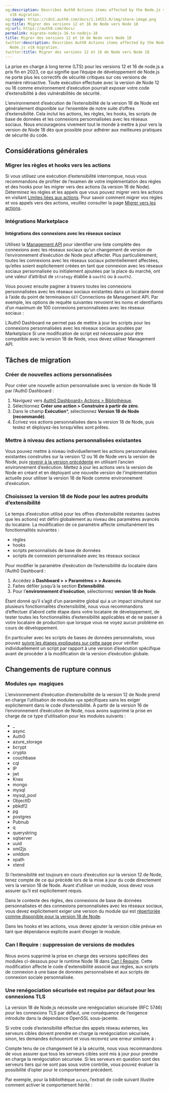 ```yaml
---
og:description: Describes Auth0 Actions items affected by the Node.js v12+6 to Node.js
  v18 migration.
og:image: https://cdn2.auth0.com/docs/1.14553.0/img/share-image.png
og:title: Migrer des versions 12 et 16 de Node vers Node 18
og:url: https://auth0.com/docs/
permalink: migrate-nodejs-16-to-nodejs-18
title: Migrer des versions 12 et 16 de Node vers Node 18
twitter:description: Describes Auth0 Actions items affected by the Node.js v12+6 to
  Node.js v18 migration.
twitter:title: Migrer des versions 12 et 16 de Node vers Node 18
---
```


La prise en charge à long terme (LTS) pour les versions 12 et 16 de node.js a pris fin en 2023, ce qui signifie que l’équipe de développement de Node.js ne porte plus les correctifs de sécurité critiques sur ces versions de manière rétroactive. Toute exécution effectuée avec la version de Node 12 ou 16 comme environnement d’exécution pourrait exposer votre code d’extensibilité à des vulnérabilités de sécurité.

L’environnement d’exécution de l’extensibilité de la version 18 de Node est généralement disponible sur l’ensemble de notre suite d’offres d’extensibilité. Cela inclut les actions, les règles, les hooks, les scripts de base de données et les connexions personnalisées avec les réseaux sociaux. Nous encourageons vivement tout le monde à mettre à jour vers la version de Node 18 dès que possible pour adhérer aux meilleures pratiques de sécurité du code.

## Considérations générales

### Migrer les règles et hooks vers les actions

Si vous utilisez une exécution d’extensibilité interrompue, nous vous recommandons de profiter de l’examen de votre implémentation des règles et des hooks pour les migrer vers des actions (la version 18 de Node). Déterminez les règles et les appels que vous pouvez migrer vers les actions en visitant [Limites liées aux actions](/actions/limitations). Pour savoir comment migrer vos règles et vos appels vers des actions, veuillez consulter la page [Migrer vers les actions](/migrate).

### Intégrations Marketplace

#### Intégrations des connexions avec les réseaux sociaux

Utilisez la [Management API](/api/management/v2) pour identifier une liste complète des connexions avec les réseaux sociaux qu’un changement de version de l’environnement d’exécution de Node peut affecter. Plus particulièrement, toutes les connexions avec les réseaux sociaux potentiellement affectées, qu’elles soient explicitement créées en tant que connexion avec les réseaux sociaux personnalisée ou initialement ajoutées par la place du marché, ont une valeur d’attribut de `strategy` établie à `oauth1` ou à `oauth2`.

Vous pouvez ensuite paginer à travers toutes les connexions personnalisées avec les réseaux sociaux existantes dans un locataire donné à l’aide du point de terminaison `GET` Connections de Management API. Par exemple, les options de requête suivantes renvoient les noms et identifiants d’un maximum de 100 connexions personnalisées avec les réseaux sociaux :



L’Auth0 Dashboard ne permet pas de mettre à jour les scripts pour les connexions personnalisées avec les réseaux sociaux ajoutées par Marketplace Si une modification de script est nécessaire pour être compatible avec la version 18 de Node, vous devez utiliser Management API.

## Tâches de migration

### Créer de nouvelles actions personnalisées

Pour créer une nouvelle action personnalisée avec la version de Node 18 par l’Auth0 Dashboard :

1. Naviguez vers [Auth0 Dashboard> Actions > Bibliothèque](%24%7Bmanage_url%7D/dashboard/actions/library).
2. Sélectionnez **Créer une action > Construire à partir de zéro**.
3. Dans le champ **Exécution***, sélectionnez **Version 18 de Node (recommandé)**.
4. Écrivez vos actions personnalisées dans la version 18 de Node, puis testez et déployez-les lorsqu’elles sont prêtes.

### Mettre à niveau des actions personnalisées existantes

Vous pouvez mettre à niveau individuellement les actions personnalisées existantes construites sur la version 12 ou 16 de Node vers la version de Node, puis [revenir à la version précédente](/customize/actions/manage-versions#revert-actions) en utilisant l’ancien environnement d’exécution. Mettez à jour les actions vers la version de Node en créant et en déployant une nouvelle version de l’implémentation actuelle pour utiliser la version 18 de Node comme environnement d’exécution.

### Choisissez la version 18 de Node pour les autres produits d’extensibilité

Le temps d’exécution utilisé pour les offres d’extensibilité restantes (autres que les actions) est défini globalement au niveau des paramètres avancés du locataire. La modification de ce paramètre affecte simultanément les fonctionnalités suivantes :

* règles
* hooks
* scripts personnalisés de base de données
* scripts de connexion personnalisée avec les réseaux sociaux

Pour modifier le paramètre d’exécution de l’extensibilité du locataire dans l’Auth0 Dashboard :

1. Accédez à **Dashboard > > Paramètres > > Avancés**.
2. Faites défiler jusqu’à la section **Extensibilité**.
3. Pour l’**environnement d’exécution**, sélectionnez **version 18 de Node**.

Étant donné qu’il s’agit d’un paramètre global qui a un impact simultané sur plusieurs fonctionnalités d’extensibilité, nous vous recommandons d’effectuer d’abord cette étape dans votre locataire de développement, de tester toutes les fonctionnalités d’extensibilité applicables et de ne passer à votre locataire de production que lorsque vous ne voyez aucun problème en cours de développement.

En particulier avec les scripts de bases de données personnalisés, vous pouvez [suivre les étapes expliquées sur cette page](/custom-database-connections-scripts/environment) pour vérifier individuellement un script par rapport à une version d’exécution spécifique avant de procéder à la modification de la version d’exécution globale.

## Changements de rupture connus

### Modules `npm `magiques

L’environnement d’exécution d’extensibilité de la version 12 de Node prend en charge l’utilisation de modules `npm` spécifiques sans les exiger explicitement dans le code d’extensibilité. À partir de la version 16 de l’environnement d’exécution de Node, nous avons supprimé la prise en charge de ce type d’utilisation pour les modules suivants :

* _
* async
* Auth0
* azure_storage
* bcrypt
* crypto
* couchbase
* cql
* IP
* jwt
* Knex
* mongo
* mysql
* mysql_pool
* ObjectID
* pbkdf2
* pg
* postgres
* Pubnub
* q
* querystring
* sqlserver
* uuid
* xml2js
* xmldom
* xpath
* xtend

Si l’extensibilité est toujours en cours d’exécution sur la version 12 de Node, tenez compte de ce qui précède lors de la mise à jour du code directement vers la version 18 de Node. Avant d’utiliser un module, vous devez vous assurer qu’il est explicitement requis.

Dans le contexte des règles, des connexions de base de données personnalisées et des connexions personnalisées avec les réseaux sociaux, vous devez explicitement exiger une version du module qui est [répertoriée comme disponible pour la version 18 de Node](https://auth0-extensions.github.io/canirequire/).

Dans les hooks et les actions, vous devez ajouter la version cible prévue en tant que dépendance explicite avant d’exiger le module.

### Can I Require : suppression de versions de modules

Nous avons supprimé la prise en charge des versions spécifiées des modules ci-dessous pour le runtime Node 18 dans [Can I Require](https://auth0-extensions.github.io/canirequire/). Cette modification affecte le code d'extensibilité associé aux règles, aux scripts de connexion à une base de données personnalisée et aux scripts de connexion sociale personnalisée.







### Une renégociation sécurisée est requise par défaut pour les connexions TLS

La version 18 de Node.js nécessite une renégociation sécurisée (RFC 5746) pour les connexions TLS par défaut, une conséquence de l’exigence introduite dans la dépendance OpenSSL sous-jacente.

Si votre code d’extensibilité effectue des appels réseau externes, les serveurs cibles doivent prendre en charge la renégociation sécurisée, sinon, les demandes échoueront et vous recevrez une erreur similaire à :



Compte tenu de ce changement lié à la sécurité, nous vous recommandons de vous assurer que tous les serveurs cibles sont mis à jour pour prendre en charge la renégociation sécurisée. Si les serveurs en question sont des serveurs tiers qui ne sont pas sous votre contrôle, vous pouvez évaluer la possibilité d’opter pour le comportement précédent.

Par exemple, pour la bibliothèque `axios`, l’extrait de code suivant illustre comment activer le comportement hérité :